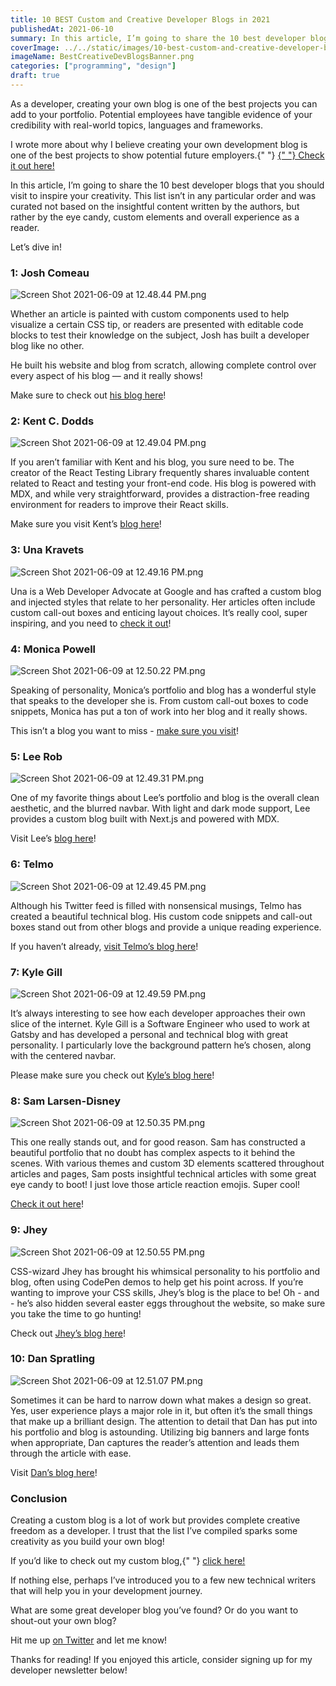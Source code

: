 ```yaml
---
title: 10 BEST Custom and Creative Developer Blogs in 2021
publishedAt: 2021-06-10
summary: In this article, I’m going to share the 10 best developer blogs that you should visit to inspire your creativity.
coverImage: ../../static/images/10-best-custom-and-creative-developer-blogs-in-2021/BestCreativeDevBlogsBanner.png
imageName: BestCreativeDevBlogsBanner.png
categories: ["programming", "design"]
draft: true
---
```


As a developer, creating your own blog is one of the best projects you can add to your portfolio. Potential employees have tangible evidence of your credibility with real-world topics, languages and frameworks.

<Infoquote>
  I wrote more about why I believe creating your own development blog is one of
  the best projects to show potential future employers.{" "}
  <a
    href="https://braydoncoyer.dev/blog/why-every-developer-should-build-their-own-blog/"
    target="_blank"
  >
    {" "}
    Check it out here!
  </a>
</Infoquote>

In this article, I’m going to share the 10 best developer blogs that you should visit to inspire your creativity. This list isn’t in any particular order and was curated not based on the insightful content written by the authors, but rather by the eye candy, custom elements and overall experience as a reader.

Let’s dive in!

### 1: Josh Comeau

![Screen Shot 2021-06-09 at 12.48.44 PM.png](https://res.craft.do/user/full/2f1f2003-c717-014a-0ff0-8172b22b7eda/doc/C7E4A85E-8A57-49FB-AB08-B9269B84D9E2/933464E7-98F9-4CFA-A3CE-02D7AF6AB623_2/Screen%20Shot%202021-06-09%20at%2012.48.44%20PM.png)

Whether an article is painted with custom components used to help visualize a certain CSS tip, or readers are presented with editable code blocks to test their knowledge on the subject, Josh has built a developer blog like no other.

He built his website and blog from scratch, allowing complete control over every aspect of his blog — and it really shows!

Make sure to check out [his blog here](https://www.joshwcomeau.com/latest/)!

### 2: Kent C. Dodds

![Screen Shot 2021-06-09 at 12.49.04 PM.png](https://res.craft.do/user/full/2f1f2003-c717-014a-0ff0-8172b22b7eda/doc/C7E4A85E-8A57-49FB-AB08-B9269B84D9E2/1D8A4E78-880B-410A-AF4D-30D2F9B42B00_2/Screen%20Shot%202021-06-09%20at%2012.49.04%20PM.png)

If you aren’t familiar with Kent and his blog, you sure need to be. The creator of the React Testing Library frequently shares invaluable content related to React and testing your front-end code. His blog is powered with MDX, and while very straightforward, provides a distraction-free reading environment for readers to improve their React skills.

Make sure you visit Kent’s [blog here](https://kentcdodds.com/blog/)!

### 3: Una Kravets

![Screen Shot 2021-06-09 at 12.49.16 PM.png](https://res.craft.do/user/full/2f1f2003-c717-014a-0ff0-8172b22b7eda/doc/C7E4A85E-8A57-49FB-AB08-B9269B84D9E2/BC887968-A29F-41C4-BFEA-A56010C5F7A9_2/Screen%20Shot%202021-06-09%20at%2012.49.16%20PM.png)

Una is a Web Developer Advocate at Google and has crafted a custom blog and injected styles that relate to her personality. Her articles often include custom call-out boxes and enticing layout choices. It’s really cool, super inspiring, and you need to [check it out](https://una.im/archive/)!

### 4: Monica Powell

![Screen Shot 2021-06-09 at 12.50.22 PM.png](https://res.craft.do/user/full/2f1f2003-c717-014a-0ff0-8172b22b7eda/doc/C7E4A85E-8A57-49FB-AB08-B9269B84D9E2/3BF1D5BF-81FB-43B4-A09F-DBE2A76C40CC_2/Screen%20Shot%202021-06-09%20at%2012.50.22%20PM.png)

Speaking of personality, Monica’s portfolio and blog has a wonderful style that speaks to the developer she is. From custom call-out boxes to code snippets, Monica has put a ton of work into her blog and it really shows.

This isn’t a blog you want to miss - [make sure you visit](https://aboutmonica.com/writing)!

### 5: Lee Rob

![Screen Shot 2021-06-09 at 12.49.31 PM.png](https://res.craft.do/user/full/2f1f2003-c717-014a-0ff0-8172b22b7eda/doc/C7E4A85E-8A57-49FB-AB08-B9269B84D9E2/267A82E0-77B0-4587-9903-C60D1E3CB8B7_2/Screen%20Shot%202021-06-09%20at%2012.49.31%20PM.png)

One of my favorite things about Lee’s portfolio and blog is the overall clean aesthetic, and the blurred navbar. With light and dark mode support, Lee provides a custom blog built with Next.js and powered with MDX.

Visit Lee’s [blog here](https://leerob.io/blog)!

### 6: Telmo

![Screen Shot 2021-06-09 at 12.49.45 PM.png](https://res.craft.do/user/full/2f1f2003-c717-014a-0ff0-8172b22b7eda/doc/C7E4A85E-8A57-49FB-AB08-B9269B84D9E2/8463F035-060A-4EA4-8B46-4DAC231139B4_2/Screen%20Shot%202021-06-09%20at%2012.49.45%20PM.png)

Although his Twitter feed is filled with nonsensical musings, Telmo has created a beautiful technical blog. His custom code snippets and call-out boxes stand out from other blogs and provide a unique reading experience.

If you haven’t already, [visit Telmo’s blog here](https://telmo.is/)!

### 7: Kyle Gill

![Screen Shot 2021-06-09 at 12.49.59 PM.png](https://res.craft.do/user/full/2f1f2003-c717-014a-0ff0-8172b22b7eda/doc/C7E4A85E-8A57-49FB-AB08-B9269B84D9E2/84F06D50-91FE-4AFD-8088-2AA657403E77_2/Screen%20Shot%202021-06-09%20at%2012.49.59%20PM.png)

It’s always interesting to see how each developer approaches their own slice of the internet. Kyle Gill is a Software Engineer who used to work at Gatsby and has developed a personal and technical blog with great personality. I particularly love the background pattern he’s chosen, along with the centered navbar.

Please make sure you check out [Kyle’s blog here](https://kylegill.com/essays)!

### 8: Sam Larsen-Disney

![Screen Shot 2021-06-09 at 12.50.35 PM.png](https://res.craft.do/user/full/2f1f2003-c717-014a-0ff0-8172b22b7eda/doc/C7E4A85E-8A57-49FB-AB08-B9269B84D9E2/676536CE-3952-44B8-AFA7-F1CD4CCB6767_2/Screen%20Shot%202021-06-09%20at%2012.50.35%20PM.png)

This one really stands out, and for good reason. Sam has constructed a beautiful portfolio that no doubt has complex aspects to it behind the scenes. With various themes and custom 3D elements scattered throughout articles and pages, Sam posts insightful technical articles with some great eye candy to boot! I just love those article reaction emojis. Super cool!

[Check it out here](https://sld.codes/articles)!

### 9: Jhey

![Screen Shot 2021-06-09 at 12.50.55 PM.png](https://res.craft.do/user/full/2f1f2003-c717-014a-0ff0-8172b22b7eda/doc/C7E4A85E-8A57-49FB-AB08-B9269B84D9E2/B1426050-9BF7-42B7-A0A3-749BDFF12058_2/Screen%20Shot%202021-06-09%20at%2012.50.55%20PM.png)

CSS-wizard Jhey has brought his whimsical personality to his portfolio and blog, often using CodePen demos to help get his point across. If you’re wanting to improve your CSS skills, Jhey’s blog is the place to be! Oh - and - he’s also hidden several easter eggs throughout the website, so make sure you take the time to go hunting!

Check out [Jhey’s blog here](https://jhey.dev/writing/)!

### 10: Dan Spratling

![Screen Shot 2021-06-09 at 12.51.07 PM.png](https://res.craft.do/user/full/2f1f2003-c717-014a-0ff0-8172b22b7eda/doc/C7E4A85E-8A57-49FB-AB08-B9269B84D9E2/54EA0A8D-7AA2-4912-BB07-A5D161A10913_2/Screen%20Shot%202021-06-09%20at%2012.51.07%20PM.png)

Sometimes it can be hard to narrow down what makes a design so great. Yes, user experience plays a major role in it, but often it’s the small things that make up a brilliant design. The attention to detail that Dan has put into his portfolio and blog is astounding. Utilizing big banners and large fonts when appropriate, Dan captures the reader’s attention and leads them through the article with ease.

Visit [Dan’s blog here](https://danspratling.dev/blog)!

### Conclusion

Creating a custom blog is a lot of work but provides complete creative freedom as a developer. I trust that the list I’ve compiled sparks some creativity as you build your own blog!

<Announcementquote>
  If you’d like to check out my custom blog,{" "}
  <a href="http://braydoncoyer.dev/blog" target="_blank">
    click here!
  </a>
</Announcementquote>

If nothing else, perhaps I’ve introduced you to a few new technical writers that will help you in your development journey.

What are some great developer blog you’ve found? Or do you want to shout-out your own blog?

Hit me up [on Twitter](https://twitter.com/BraydonCoyer) and let me know!

Thanks for reading! If you enjoyed this article, consider signing up for my developer newsletter below!

